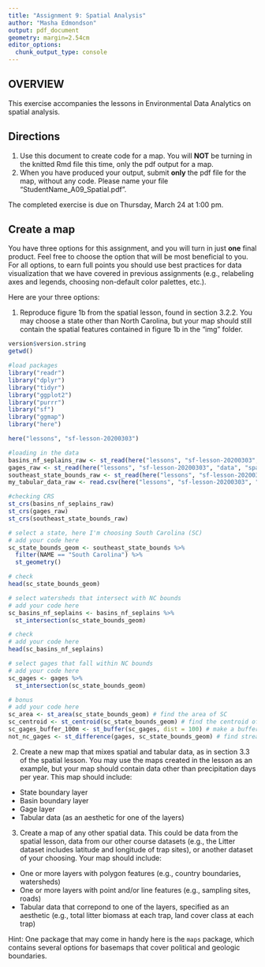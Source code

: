```yaml
---
title: "Assignment 9: Spatial Analysis"
author: "Masha Edmondson"
output: pdf_document
geometry: margin=2.54cm
editor_options: 
  chunk_output_type: console
---
```


## OVERVIEW

This exercise accompanies the lessons in Environmental Data Analytics on spatial analysis. 

## Directions
1. Use this document to create code for a map. You will **NOT** be turning in the knitted Rmd file this time, only the pdf output for a map.
2. When you have produced your output, submit **only** the pdf file for the map, without any code. Please name your file "StudentName_A09_Spatial.pdf".

The completed exercise is due on Thursday, March 24 at 1:00 pm.

## Create a map

You have three options for this assignment, and you will turn in just **one** final product. Feel free to choose the option that will be most beneficial to you. For all options, to earn full points you should use best practices for data visualization that we have covered in previous assignments (e.g., relabeling axes and legends, choosing non-default color palettes, etc.).

Here are your three options: 

1. Reproduce figure 1b from the spatial lesson, found in section 3.2.2. You may choose a state other than North Carolina, but your map should still contain the spatial features contained in figure 1b in the "img" folder. 
```r
version$version.string
getwd()

#load packages
library("readr")
library("dplyr")
library("tidyr")
library("ggplot2")
library("purrr")
library("sf")
library("ggmap")
library("here")

here("lessons", "sf-lesson-20200303")

#loading in the data
basins_nf_seplains_raw <- st_read(here("lessons", "sf-lesson-20200303","data", "spatial_data", "bas_nonref_SEPlains.shp"))
gages_raw <- st_read(here("lessons", "sf-lesson-20200303", "data", "spatial_data", "gagesII_9322_sept30_2011.shp"))
southeast_state_bounds_raw <- st_read(here("lessons", "sf-lesson-20200303", "data", "spatial_data", "southeast_state_bounds.shp"))
my_tabular_data_raw <- read.csv(here("lessons", "sf-lesson-20200303", "data", "tabular_data", "conterm_climate.txt"))

#checking CRS
st_crs(basins_nf_seplains_raw)
st_crs(gages_raw)
st_crs(southeast_state_bounds_raw)

# select a state, here I'm choosing South Carolina (SC)
# add your code here
sc_state_bounds_geom <- southeast_state_bounds %>%
  filter(NAME == "South Carolina") %>%
  st_geometry()

# check
head(sc_state_bounds_geom)

# select watersheds that intersect with NC bounds
# add your code here
sc_basins_nf_seplains <- basins_nf_seplains %>%
  st_intersection(sc_state_bounds_geom)

# check
# add your code here
head(sc_basins_nf_seplains)

# select gages that fall within NC bounds
# add your code here
sc_gages <- gages %>%
  st_intersection(sc_state_bounds_geom)

# bonus
# add your code here
sc_area <- st_area(sc_state_bounds_geom) # find the area of SC
sc_centroid <- st_centroid(sc_state_bounds_geom) # find the centroid of the SC
sc_gages_buffer_100m <- st_buffer(sc_gages, dist = 100) # make a buffer around the stream gages in SC
not_nc_gages <- st_difference(gages, sc_state_bounds_geom) # find stream gages not in NC


```
2. Create a new map that mixes spatial and tabular data, as in section 3.3 of the spatial lesson. You may use the maps created in the lesson as an example, but your map should contain data other than precipitation days per year. This map should include: 

* State boundary layer
* Basin boundary layer
* Gage layer
* Tabular data (as an aesthetic for one of the layers)

3. Create a map of any other spatial data. This could be data from the spatial lesson, data from our other course datasets (e.g., the Litter dataset includes latitude and longitude of trap sites), or another dataset of your choosing.  Your map should include: 

* One or more layers with polygon features (e.g., country boundaries, watersheds)
* One or more layers with point and/or line features (e.g., sampling sites, roads)
* Tabular data that correpond to one of the layers, specified as an aesthetic (e.g., total litter biomass at each trap, land cover class at each trap)

Hint: One package that may come in handy here is the `maps` package, which contains several options for basemaps that cover political and geologic boundaries.